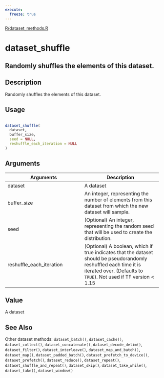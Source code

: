 ```yaml
---
execute:
  freeze: true
---
```


[R/dataset_methods.R](https://github.com/rstudio/tfdatasets//blob/main/R/dataset_methods.R#L37) 

# dataset_shuffle

## Randomly shuffles the elements of this dataset.

## Description
 Randomly shuffles the elements of this dataset. 


## Usage
```r
 
dataset_shuffle( 
  dataset, 
  buffer_size, 
  seed = NULL, 
  reshuffle_each_iteration = NULL 
) 
```

## Arguments
|Arguments|Description|
|---|---|
| dataset | A dataset |
| buffer_size | An integer, representing the number of elements from this dataset from which the new dataset will sample. |
| seed | (Optional) An integer, representing the random seed that will be used to create the distribution. |
| reshuffle_each_iteration | (Optional) A boolean, which if true indicates that the dataset should be pseudorandomly reshuffled each time it is iterated over. (Defaults to `TRUE`). Not used if TF version < 1.15 |



## Value
 A dataset 



## See Also
 Other dataset methods:  `dataset_batch()`, `dataset_cache()`, `dataset_collect()`, `dataset_concatenate()`, `dataset_decode_delim()`, `dataset_filter()`, `dataset_interleave()`, `dataset_map_and_batch()`, `dataset_map()`, `dataset_padded_batch()`, `dataset_prefetch_to_device()`, `dataset_prefetch()`, `dataset_reduce()`, `dataset_repeat()`, `dataset_shuffle_and_repeat()`, `dataset_skip()`, `dataset_take_while()`, `dataset_take()`, `dataset_window()` 

